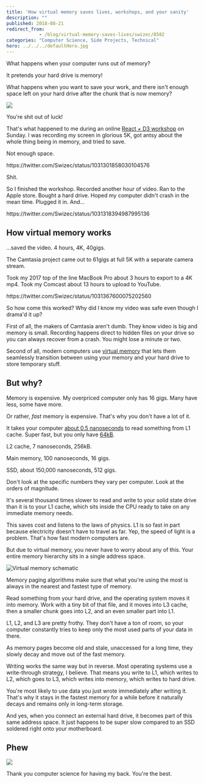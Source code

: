 ```yaml
---
title: 'How virtual memory saves lives, workshops, and your sanity'
description: ""
published: 2018-08-21
redirect_from: 
            - /blog/virtual-memory-saves-lives/swizec/8582
categories: "Computer Science, Side Projects, Technical"
hero: ../../../defaultHero.jpg
---
```

What happens when your computer runs out of memory?



It pretends your hard drive is memory!



What happens when you want to save your work, and there isn't enough space left on your hard drive after the chunk that is now memory?



[![](./img/blog-wp-content-uploads-2018-08-CleanShot_2018-08-21_at_00.44.28@2x-1-1024x623.png)](https://gumroad.com/l/pMtnZ)



You're shit out of luck!



That's what happened to me during an online [React + D3 workshop](https://gumroad.com/l/pMtnZ) on Sunday. I was recording my screen in glorious 5K, got antsy about the whole thing being in memory, and tried to save.



Not enough space.



https&#x3A;//twitter.com/Swizec/status/1031301858030104576



Shit.



So I finished the workshop. Recorded another hour of video. Ran to the Apple store. Bought a hard drive. Hoped my computer didn't crash in the mean time. Plugged it in. And…



https&#x3A;//twitter.com/Swizec/status/1031318394987995136



## How virtual memory works



…saved the video. 4 hours, 4K, 40gigs.



The Camtasia project came out to 61gigs at full 5K with a separate camera stream.



Took my 2017 top of the line MacBook Pro about 3 hours to export to a 4K mp4. Took my Comcast about 13 hours to upload to YouTube.



https&#x3A;//twitter.com/Swizec/status/1031367600075202560



So how come this worked? Why did I know my video was safe even though I drama'd it up?



First of all, the makers of Camtasia aren't dumb. They know video is big and memory is small. Recording happens direct to hidden files on your drive so you can always recover from a crash. You might lose a minute or two.



Second of all, modern computers use [virtual memory](https://en.wikipedia.org/wiki/Virtual_memory) that lets them seamlessly transition between using your memory and your hard drive to store temporary stuff.



## But why?



Memory is expensive. My overpriced computer only has 16 gigs. Many have less, some have more.



Or rather, _fast_ memory is expensive. That's why you don't have a lot of it.



It takes your computer [about 0.5 nanoseconds](https://gist.github.com/jboner/2841832) to read something from L1 cache. Super fast, but you only have [64kB](https://www.7-cpu.com/cpu/Haswell.html).



L2 cache, 7 nanoseconds, 256kB.



Main memory, 100 nanoseconds, 16 gigs.



SSD, about 150,000 nanoseconds, 512 gigs.



Don't look at the specific numbers they vary per computer. Look at the orders of magnitude.



It's several thousand times slower to read and write to your solid state drive than it is to your L1 cache, which sits inside the CPU ready to take on any immediate memory needs.



This saves cost and listens to the laws of physics. L1 is so fast in part because electricity doesn't have to travel as far. Yep, the speed of light is a problem. That's how fast modern computers are.



But due to virtual memory, you never have to worry about any of this. Your entire memory hierarchy sits in a single address space.



![Virtual memory schematic](https://upload.wikimedia.org/wikipedia/commons/6/6e/Virtual_memory.svg)



Memory paging algorithms make sure that what you're using the most is always in the nearest and fastest type of memory.



Read something from your hard drive, and the operating system moves it into memory. Work with a tiny bit of that file, and it moves into L3 cache, then a smaller chunk goes into L2, and an even smaller part into L1.



L1, L2, and L3 are pretty frothy. They don't have a ton of room, so your computer constantly tries to keep only the most used parts of your data in there.



As memory pages become old and stale, unaccessed for a long time, they slowly decay and move out of the fast memory.



Writing works the same way but in reverse. Most operating systems use a write-through strategy, I believe. That means you write to L1, which writes to L2, which goes to L3, which writes into memory, which writes to hard drive.



You're most likely to use data you just wrote immediately after writing it. That's why it stays in the fastest memory for a while before it naturally decays and remains only in long-term storage.



And yes, when you connect an external hard drive, it becomes part of this same address space. It just happens to be super slow compared to an SSD soldered right onto your motherboard.



## Phew



![](./img/media-l0MYwsjZt5Mrwyva8-giphy.gif)



Thank you computer science for having my back. You're the best.